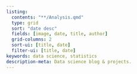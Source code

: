 ```yaml
---
listing:
  contents: "**/Analysis.qmd"
  type: grid
  sort: "date desc"
  fields: [image, date, title, author]
  grid-columns: 2
  sort-ui: [title, date]
  filter-ui: [title, date]
keywords: data science, statistics
description-meta: Data science blog & projects.
---
```

